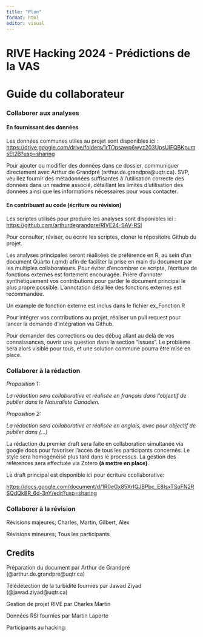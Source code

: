 ```yaml
---
title: "Plan"
format: html
editor: visual
---
```


# RIVE Hacking 2024 - Prédictions de la VAS

# Guide du collaborateur

### Collaborer aux analyses

#### En fournissant des données

Les données communes utiles au projet sont disponibles ici : <https://drive.google.com/drive/folders/1rTOpsawp6wyz203UpsUlFQBKpumsEt2B?usp=sharing>

Pour ajouter ou modifier des données dans ce dossier, communiquer directement avec Arthur de Grandpré (arthur.de.grandpre\@uqtr.ca). SVP, veuillez fournir des métadonnées suffisantes à l'utilisation correcte des données dans un readme associé, détaillant les limites d'utilisation des données ainsi que les informations nécessaires pour vous contacter.

#### En contribuant au code (écriture ou révision)

Les scriptes utilisés pour produire les analyses sont disponibles ici :\
<https://github.com/arthurdegrandpre/RIVE24-SAV-RSI>

Pour consulter, réviser, ou écrire les scriptes, cloner le répositoire Github du projet.

Les analyses principales seront réalisées de préférence en R, au sein d'un document Quarto (.qmd) afin de faciliter la prise en main du document par les multiples collaborateurs. Pour éviter d'encombrer ce scripte, l'écriture de fonctions externes est fortement encouragée. Prière d'annoter synthétiquement vos contributions pour garder le document principal le plus propre possible. L'annotation détaillée des fonctions externes est recommandée.

Un example de fonction externe est inclus dans le fichier ex_Fonction.R

Pour intégrer vos contributions au projet, réaliser un pull request pour lancer la demande d'intégration via Github.

Pour demander des corrections ou des débug allant au delà de vos connaissances, ouvrir une question dans la section "issues". Le problème sera alors visible pour tous, et une solution commune pourra être mise en place.

### Collaborer à la rédaction

*Proposition 1:*

*La rédaction sera collaborative et réalisée en français dans l'objectif de publier dans le Naturaliste Canadien.*

*Proposition 2:*

*La rédaction sera collaborative et réalisée en anglais, avec pour objectif de publier dans (...)*

La rédaction du premier draft sera faite en collaboration simultanée via google docs pour favoriser l'accès de tous les participants concernés. Le style sera homogénéisé plus tard dans le processus. La gestion des références sera effectuée via Zotero **(à mettre en place)**.

Le draft principal est disponible ici pour écriture ccollaborative:

<https://docs.google.com/document/d/1R0eGx85XrIQJBPbc_E8IsxTSuFN2RSQdQkBR_6d-3nY/edit?usp=sharing>

### Collaborer à la révision

Révisions majeures; Charles, Martin, Gilbert, Alex

Révisions mineures; Tous les participants

## Credits

Préparation du document par Arthur de Grandpré (\@arthur.de.grandpre\@uqtr.ca)

Télédétection de la turbidité fournies par Jawad Ziyad (\@jawad.ziyad\@uqtr.ca)

Gestion de projet RIVE par Charles Martin

Données RSI fournies par Martin Laporte

Participants au hacking:

